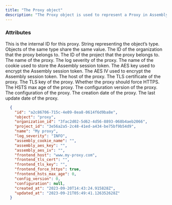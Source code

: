 ```yaml
---
title: "The Proxy object"
description: "The Proxy object is used to represent a Proxy in Assembly."
---
```


### Attributes

<ResponseField name="id" type="string">
  This is the internal ID for this proxy.
</ResponseField>

<ResponseField name="object" type="string">
  String representing the object’s type. Objects of the same type share the same value.
</ResponseField>

<ResponseField name="organization_id" type="string">
  The ID of the organization that the proxy belongs to.
</ResponseField>

<ResponseField name="project_id" type="string">
  The ID of the project that the proxy belongs to.
</ResponseField>

<ResponseField name="name" type="string">
  The name of the proxy.
</ResponseField>

<ResponseField name="log_severity" type="string">
  The log severity of the proxy.
</ResponseField>

<ResponseField name="assembly_cookie_name" type="string">
  The name of the cookie used to store the Assembly session token.
</ResponseField>

<ResponseField name="assembly_aes_key" type="string">
  The AES key used to encrypt the Assembly session token.
</ResponseField>

<ResponseField name="assembly_aes_iv" type="string">
  The AES IV used to encrypt the Assembly session token.
</ResponseField>

<ResponseField name="frontend_host" type="string">
  The host of the proxy.
</ResponseField>

<ResponseField name="frontend_tls_cert" type="string">
  The TLS certificate of the proxy.
</ResponseField>

<ResponseField name="frontend_tls_key" type="string">
  The TLS key of the proxy.
</ResponseField>

<ResponseField name="frontend_force_https" type="boolean">
  Whether the proxy should force HTTPS.
</ResponseField>

<ResponseField name="frontend_hsts_max_age" type="integer">
  The HSTS max age of the proxy.
</ResponseField>

<ResponseField name="config_version" type="integer">
  The configuration version of the proxy.
</ResponseField>

<ResponseField name="configuration" type="object">
  The configuration of the proxy.
</ResponseField>

<ResponseField name="created_at" type="string">
  The creation date of the proxy.
</ResponseField>

<ResponseField name="updated_at" type="string">
  The last update date of the proxy.
</ResponseField>

<ResponseExample>

```json Proxy object
  {
    "id": "a2c86706-715c-4e09-8ea8-0614f6d9ba8e",
    "object": "proxy",
    "organization_id": "3fac2d02-5d62-4d56-8893-068b4aeb2066",
    "project_id": "3e56a2a5-2c48-41ed-a434-be75bf9b54d9",
    "name": "My proxy",
    "log_severity": "INFO",
    "assembly_cookie_name": "",
    "assembly_aes_key": "",
    "assembly_aes_iv": "",
    "frontend_host": "www.my-proxy.com",
    "frontend_tls_cert": "",
    "frontend_tls_key": "",
    "frontend_force_https": true,
    "frontend_hsts_max_age": 0,
    "config_version": 0,
    "configuration": null,
    "created_at": "2023-09-20T14:43:24.915828Z",
    "updated_at": "2023-09-21T05:49:41.126352628Z"
  }
```

</ResponseExample>

<Snippet file="snippet-assembly-sdk.mdx" />
